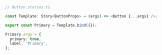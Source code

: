 ```ts
// Button.stories.ts

const Template: Story<ButtonProps> = (args) => <Button {...args} />;

export const Primary = Template.bind({});

Primary.args = {
  primary: true,
  label: 'Primary',
};
```
